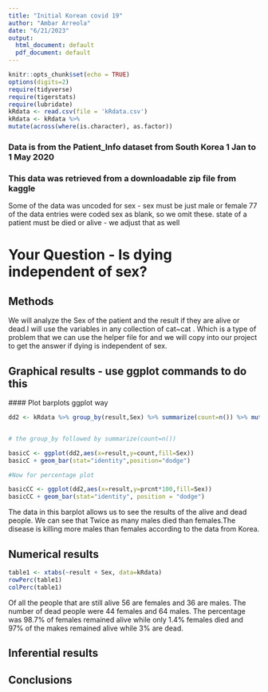 ```yaml
---
title: "Initial Korean covid 19"
author: "Ambar Arreola"
date: "6/21/2023"
output:
  html_document: default
  pdf_document: default
---
```


```r
knitr::opts_chunk$set(echo = TRUE)
options(digits=2)
require(tidyverse)
require(tigerstats)
require(lubridate)
kRdata <- read.csv(file = 'kRdata.csv')
kRdata <- kRdata %>%
mutate(across(where(is.character), as.factor))

```
### Data is from the Patient_Info dataset from South Korea 1 Jan to 1 May 2020
### This data was retrieved from a downloadable zip file from kaggle

Some of the data was uncoded for sex - sex must be just male or female
77 of the data entries were coded sex  as blank, so we omit these.
state of a patient must be died or alive - we adjust that as well   
 
 
  
# Your Question - Is dying independent of sex?

## Methods

We will analyze the Sex of the patient and the result  if they are alive or dead.I will use the variables in any collection of cat~cat . Which is a type of problem that we can use the helper file for and we will copy into our project to get the answer if dying is independent of sex. 



## Graphical results - use ggplot commands to do this  



  #### Plot barplots ggplot way

```r
dd2 <- kRdata %>% group_by(result,Sex) %>% summarize(count=n()) %>% mutate(prcnt=count/sum(count))


# the group_by followed by summarize(count=n())

basicC <- ggplot(dd2,aes(x=result,y=count,fill=Sex))
basicC + geom_bar(stat="identity",position="dodge")

#Now for percentage plot

basicCC <- ggplot(dd2,aes(x=result,y=prcnt*100,fill=Sex)) 
basicCC + geom_bar(stat="identity", position = "dodge")
```

The data in this barplot allows us to see the results of the alive and dead people. We can see that Twice as many males died than females.The disease is killing more males than females according to the data from Korea.

  
## Numerical results

```r
table1 <- xtabs(~result + Sex, data=kRdata)
rowPerc(table1)
colPerc(table1)
```

Of all the people that are still alive 56 are females and 36 are males. The number of dead people were 44 females and 64 males. The percentage was 98.7% of females remained alive while only 1.4% females died and 97% of the makes remained alive while 3% are dead. 

## Inferential results 




## Conclusions

